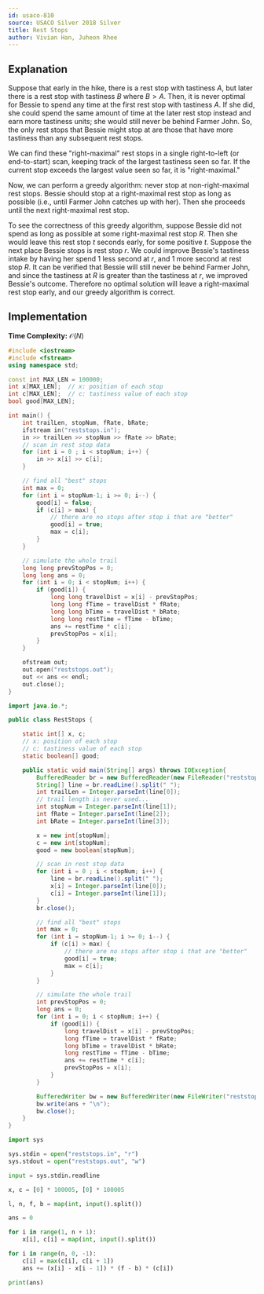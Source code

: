 ```yaml
---
id: usaco-810
source: USACO Silver 2018 Silver
title: Rest Stops
author: Vivian Han, Juheon Rhee
---
```


## Explanation

Suppose that early in the hike, there is a rest stop with tastiness $A$,
but later there is a rest stop with tastiness $B$ where $B>A$. Then, it is never 
optimal for Bessie to spend any time at the first rest stop with tastiness $A$. 
If she did, she could spend the same amount of time at the later rest stop 
instead and earn more tastiness units; she would still never be behind Farmer 
John. So, the only rest stops that Bessie might stop at are those that have
more tastiness than any subsequent rest stops.

We can find these "right-maximal" rest stops in a single right-to-left (or end-to-start)
scan, keeping track of the largest tastiness seen so far.
If the current stop exceeds the largest value seen so far, it is "right-maximal."

Now, we can perform a greedy algorithm: never stop at non-right-maximal 
rest stops. Bessie should stop at a right-maximal rest stop as long as possible
(i.e., until Farmer John catches up with her). Then she proceeds until the next
right-maximal rest stop.

To see the correctness of this greedy algorithm, suppose Bessie did not spend as 
long as possible at some right-maximal rest stop $R$. Then she would leave this 
rest stop $t$ seconds early, for some positive $t$. Suppose the next place 
Bessie stops is rest stop $r$. We could improve Bessie's tastiness intake by 
having her spend $1$ less second at $r$, and $1$ more second at rest stop $R$. 
It can be verified that Bessie will still never be behind Farmer John, and 
since the tastiness at $R$ is greater than the tastiness at $r$, we improved 
Bessie's outcome. Therefore no optimal solution will leave a right-maximal rest 
stop early, and our greedy algorithm is correct.

## Implementation

**Time Complexity:** $\mathcal{O}(N)$

<LanguageSection>

<CPPSection>

```cpp
#include <iostream>
#include <fstream>
using namespace std;

const int MAX_LEN = 100000;
int x[MAX_LEN];  // x: position of each stop
int c[MAX_LEN];  // c: tastiness value of each stop
bool good[MAX_LEN];

int main() {
	int trailLen, stopNum, fRate, bRate;
	ifstream in("reststops.in");
	in >> trailLen >> stopNum >> fRate >> bRate;
	// scan in rest stop data
	for (int i = 0 ; i < stopNum; i++) {
		in >> x[i] >> c[i];
	}

	// find all "best" stops
	int max = 0;
	for (int i = stopNum-1; i >= 0; i--) {
		good[i] = false;
		if (c[i] > max) {  
			// there are no stops after stop i that are "better"
			good[i] = true;
			max = c[i];
		}
	}

	// simulate the whole trail
	long long prevStopPos = 0;
	long long ans = 0;
	for (int i = 0; i < stopNum; i++) {
		if (good[i]) {
			long long travelDist = x[i] - prevStopPos;
			long long fTime = travelDist * fRate;
			long long bTime = travelDist * bRate;
			long long restTime = fTime - bTime;
			ans += restTime * c[i];
			prevStopPos = x[i];
		}
	}

	ofstream out;
	out.open("reststops.out");
	out << ans << endl;
	out.close();
}
```

</CPPSection>

<JavaSection>

```java
import java.io.*;

public class RestStops {

	static int[] x, c;
	// x: position of each stop
	// c: tastiness value of each stop
	static boolean[] good;

	public static void main(String[] args) throws IOException{
		BufferedReader br = new BufferedReader(new FileReader("reststops.in"));
		String[] line = br.readLine().split(" ");
		int trailLen = Integer.parseInt(line[0]);  
		// trail length is never used...
		int stopNum = Integer.parseInt(line[1]);
		int fRate = Integer.parseInt(line[2]);
		int bRate = Integer.parseInt(line[3]);

		x = new int[stopNum];
		c = new int[stopNum];
		good = new boolean[stopNum];

		// scan in rest stop data
		for (int i = 0 ; i < stopNum; i++) {
			line = br.readLine().split(" ");
			x[i] = Integer.parseInt(line[0]);
			c[i] = Integer.parseInt(line[1]);
		}
		br.close();

		// find all "best" stops
		int max = 0;
		for (int i = stopNum-1; i >= 0; i--) {
			if (c[i] > max) {  
				// there are no stops after stop i that are "better"
				good[i] = true;
				max = c[i];
			}
		}

		// simulate the whole trail
		int prevStopPos = 0;
		long ans = 0;
		for (int i = 0; i < stopNum; i++) {
			if (good[i]) {
				long travelDist = x[i] - prevStopPos;
				long fTime = travelDist * fRate;
				long bTime = travelDist * bRate;
				long restTime = fTime - bTime;
				ans += restTime * c[i];
				prevStopPos = x[i];
			}
		}

		BufferedWriter bw = new BufferedWriter(new FileWriter("reststops.out"));
		bw.write(ans + "\n");
		bw.close();
	}
}
```

</JavaSection>

<PySection>

```python
import sys

sys.stdin = open("reststops.in", "r")
sys.stdout = open("reststops.out", "w")

input = sys.stdin.readline

x, c = [0] * 100005, [0] * 100005

l, n, f, b = map(int, input().split())

ans = 0

for i in range(1, n + 1):
	x[i], c[i] = map(int, input().split())

for i in range(n, 0, -1):
	c[i] = max(c[i], c[i + 1])
	ans += (x[i] - x[i - 1]) * (f - b) * (c[i])

print(ans)
```

</PySection>

</LanguageSection>
